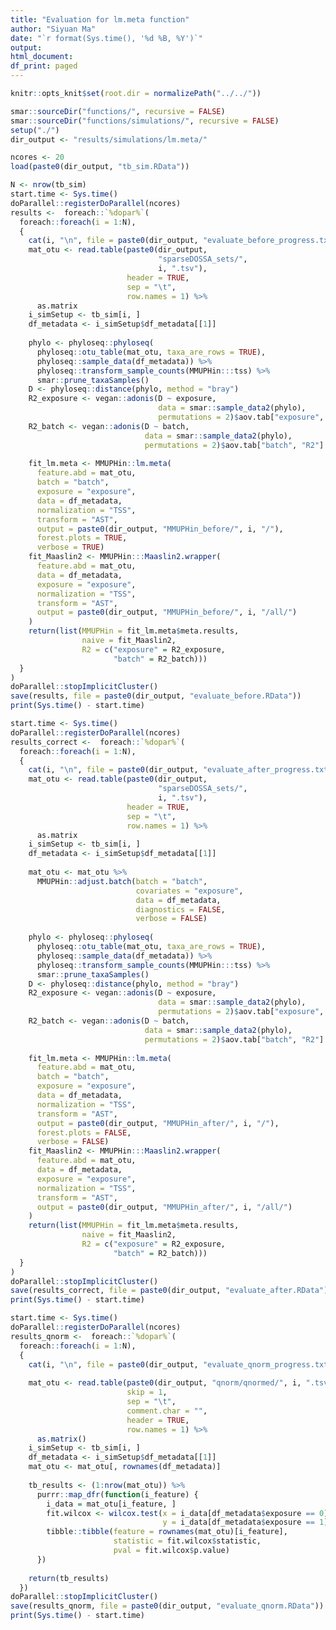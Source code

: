 ```yaml
---
title: "Evaluation for lm.meta function"
author: "Siyuan Ma"
date: "`r format(Sys.time(), '%d %B, %Y')`"
output:
html_document:
df_print: paged
---
```

```r
knitr::opts_knit$set(root.dir = normalizePath("../../"))
```
```r
smar::sourceDir("functions/", recursive = FALSE)
smar::sourceDir("functions/simulations/", recursive = FALSE)
setup("./")
dir_output <- "results/simulations/lm.meta/"
```

```r
ncores <- 20
load(paste0(dir_output, "tb_sim.RData"))
```

```r
N <- nrow(tb_sim)
start.time <- Sys.time()
doParallel::registerDoParallel(ncores)
results <-  foreach::`%dopar%`(
  foreach::foreach(i = 1:N),
  {
    cat(i, "\n", file = paste0(dir_output, "evaluate_before_progress.txt"), append = TRUE)
    mat_otu <- read.table(paste0(dir_output,
                                 "sparseDOSSA_sets/",
                                 i, ".tsv"),
                          header = TRUE,
                          sep = "\t",
                          row.names = 1) %>% 
      as.matrix
    i_simSetup <- tb_sim[i, ]
    df_metadata <- i_simSetup$df_metadata[[1]]
    
    phylo <- phyloseq::phyloseq(
      phyloseq::otu_table(mat_otu, taxa_are_rows = TRUE),
      phyloseq::sample_data(df_metadata)) %>%
      phyloseq::transform_sample_counts(MMUPHin:::tss) %>%
      smar::prune_taxaSamples()
    D <- phyloseq::distance(phylo, method = "bray")
    R2_exposure <- vegan::adonis(D ~ exposure,
                                 data = smar::sample_data2(phylo),
                                 permutations = 2)$aov.tab["exposure", "R2"]
    R2_batch <- vegan::adonis(D ~ batch,
                              data = smar::sample_data2(phylo),
                              permutations = 2)$aov.tab["batch", "R2"]
    
    fit_lm.meta <- MMUPHin::lm.meta(
      feature.abd = mat_otu,
      batch = "batch",
      exposure = "exposure",
      data = df_metadata,
      normalization = "TSS",
      transform = "AST",
      output = paste0(dir_output, "MMUPHin_before/", i, "/"),
      forest.plots = TRUE,
      verbose = TRUE)
    fit_Maaslin2 <- MMUPHin:::Maaslin2.wrapper(
      feature.abd = mat_otu,
      data = df_metadata,
      exposure = "exposure",
      normalization = "TSS",
      transform = "AST",
      output = paste0(dir_output, "MMUPHin_before/", i, "/all/")
    )
    return(list(MMUPHin = fit_lm.meta$meta.results,
                naive = fit_Maaslin2,
                R2 = c("exposure" = R2_exposure,
                       "batch" = R2_batch)))
  }
) 
doParallel::stopImplicitCluster()
save(results, file = paste0(dir_output, "evaluate_before.RData"))
print(Sys.time() - start.time)
```

```r
start.time <- Sys.time()
doParallel::registerDoParallel(ncores)
results_correct <-  foreach::`%dopar%`(
  foreach::foreach(i = 1:N),
  {
    cat(i, "\n", file = paste0(dir_output, "evaluate_after_progress.txt"), append = TRUE)
    mat_otu <- read.table(paste0(dir_output,
                                 "sparseDOSSA_sets/",
                                 i, ".tsv"),
                          header = TRUE,
                          sep = "\t",
                          row.names = 1) %>% 
      as.matrix
    i_simSetup <- tb_sim[i, ]
    df_metadata <- i_simSetup$df_metadata[[1]]
    
    mat_otu <- mat_otu %>% 
      MMUPHin::adjust.batch(batch = "batch",
                            covariates = "exposure",
                            data = df_metadata,
                            diagnostics = FALSE, 
                            verbose = FALSE)
    
    phylo <- phyloseq::phyloseq(
      phyloseq::otu_table(mat_otu, taxa_are_rows = TRUE),
      phyloseq::sample_data(df_metadata)) %>%
      phyloseq::transform_sample_counts(MMUPHin:::tss) %>%
      smar::prune_taxaSamples()
    D <- phyloseq::distance(phylo, method = "bray")
    R2_exposure <- vegan::adonis(D ~ exposure,
                                 data = smar::sample_data2(phylo),
                                 permutations = 2)$aov.tab["exposure", "R2"]
    R2_batch <- vegan::adonis(D ~ batch,
                              data = smar::sample_data2(phylo),
                              permutations = 2)$aov.tab["batch", "R2"]
    
    fit_lm.meta <- MMUPHin::lm.meta(
      feature.abd = mat_otu,
      batch = "batch",
      exposure = "exposure",
      data = df_metadata,
      normalization = "TSS",
      transform = "AST",
      output = paste0(dir_output, "MMUPHin_after/", i, "/"),
      forest.plots = FALSE,
      verbose = FALSE)
    fit_Maaslin2 <- MMUPHin:::Maaslin2.wrapper(
      feature.abd = mat_otu,
      data = df_metadata,
      exposure = "exposure",
      normalization = "TSS",
      transform = "AST",
      output = paste0(dir_output, "MMUPHin_after/", i, "/all/")
    )
    return(list(MMUPHin = fit_lm.meta$meta.results,
                naive = fit_Maaslin2,
                R2 = c("exposure" = R2_exposure,
                       "batch" = R2_batch)))
  }
) 
doParallel::stopImplicitCluster()
save(results_correct, file = paste0(dir_output, "evaluate_after.RData"))
print(Sys.time() - start.time)
```

```r
start.time <- Sys.time()
doParallel::registerDoParallel(ncores)
results_qnorm <-  foreach::`%dopar%`(
  foreach::foreach(i = 1:N),
  {
    cat(i, "\n", file = paste0(dir_output, "evaluate_qnorm_progress.txt"), append = TRUE)
    
    mat_otu <- read.table(paste0(dir_output, "qnorm/qnormed/", i, ".tsv"),
                          skip = 1,
                          sep = "\t",
                          comment.char = "",
                          header = TRUE,
                          row.names = 1) %>%
      as.matrix()
    i_simSetup <- tb_sim[i, ]
    df_metadata <- i_simSetup$df_metadata[[1]]
    mat_otu <- mat_otu[, rownames(df_metadata)]
    
    tb_results <- (1:nrow(mat_otu)) %>% 
      purrr::map_dfr(function(i_feature) {
        i_data = mat_otu[i_feature, ]
        fit.wilcox <- wilcox.test(x = i_data[df_metadata$exposure == 0],
                                  y = i_data[df_metadata$exposure == 1])
        tibble::tibble(feature = rownames(mat_otu)[i_feature],
                       statistic = fit.wilcox$statistic,
                       pval = fit.wilcox$p.value)
      })
    
    return(tb_results)
  }) 
doParallel::stopImplicitCluster()
save(results_qnorm, file = paste0(dir_output, "evaluate_qnorm.RData"))
print(Sys.time() - start.time)
```
